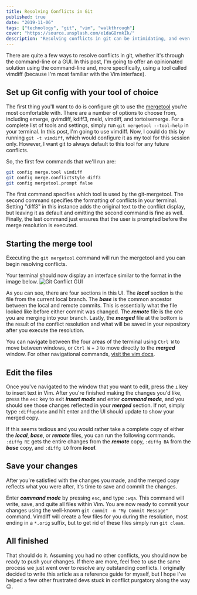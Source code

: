 ```yaml
---
title: Resolving Conflicts in Git
published: true
date: "2019-11-06"
tags: ["technology", "git", "vim", "walkthrough"]
cover: "https://source.unsplash.com/e1daGOrmkIk/"
description: "Resolving conflicts in git can be intimidating, and even more so if you plan on using a cli tool. In this post, I try and resolve (pun intended) some of those concerns."
---
```


There are quite a few ways to resolve conflicts in git, whether it's through the command-line or a GUI. In this post, I'm going to offer an opinionated solution using the command-line and, more specifically, using a tool called vimdiff (because I'm most familiar with the Vim interface).

## Set up Git config with your tool of choice

The first thing you'll want to do is configure git to use the [mergetool](https://git-scm.com/docs/git-mergetool) you're most comfortable with. There are a number of options to choose from, including emerge, gvimdiff, kdiff3, meld, vimdiff, and tortoisemerge. For a complete list of tools and settings, simply run `git mergetool --tool-help` in your terminal. In this post, I'm going to use vimdiff. Now, I could do this by running `git -t vimdiff`, which would configure it as my tool for this session only. However, I want git to always default to this tool for any future conflicts.

So, the first few commands that we'll run are:

```bash
git config merge.tool vimdiff
git config merge.conflictstyle diff3
git config mergetool.prompt false
```

The first command specifies which tool is used by the git-mergetool. The second command specifies the formatting of conflicts in your terminal. Setting "diff3" in this instance adds the original text to the conflict display, but leaving it as default and omitting the second command is fine as well. Finally, the last command just ensures that the user is prompted before the merge resolution is executed.

## Starting the merge tool

Executing the `git mergetool` command will run the mergetool and you can begin resolving conflicts.

Your terminal should now display an interface similar to the format in the image below.
![Git Conflict GUI](git-conflict-gui.png "git conflict gui in vimdiff")

As you can see, there are four sections in this UI. The **_local_** section is the file from the current local branch. The **_base_** is the common ancestor between the local and remote commits. This is essentially what the file looked like before either commit was changed. The **_remote_** file is the one you are merging into your branch. Lastly, the **_merged_** file at the bottom is the result of the conflict resolution and what will be saved in your repository after you execute the resolution.

You can navigate between the four areas of the terminal using `Ctrl W` to move between windows, or `Ctrl W` + `J` to move directly to the **_merged_** window. For other navigational commands, [visit the vim docs](http://vimdoc.sourceforge.net/htmldoc/windows.html#window-moving).

## Edit the files

Once you've navigated to the window that you want to edit, press the `i` key to insert text in Vim. After you're finished making the changes you'd like, press the `esc` key to exit **_insert mode_** and enter **_command mode_**, and you should see those changes reflected in your **_merged_** section. If not, simply type `:diffupdate` and hit enter and the UI should update to show your merged copy.

If this seems tedious and you would rather take a complete copy of either the **_local_**, **_base_**, or **_remote_** files, you can run the following commands. `:diffg RE` gets the entire changes from the **_remote_** copy, `:diffg BA` from the **_base_** copy, and `:diffg LO` from **_local_**.

## Save your changes

After you're satisfied with the changes you made, and the merged copy reflects what you were after, it's time to save and commit the changes.

Enter **_command mode_** by pressing `esc`, and type `:wqa`. This command will write, save, and quite all files within Vim. You are now ready to commit your changes using the well-known `git commit -m "My Commit Message"` command. Vimdiff will create a few files for you during the resolution, most ending in a `*.orig` suffix, but to get rid of these files simply run `git clean`.

## All finished

That should do it. Assuming you had no other conflicts, you should now be ready to push your changes. If there are more, feel free to use the same process we just went over to resolve any outstanding conflicts. I originally decided to write this article as a reference guide for myself, but I hope I've helped a few other frustrated devs stuck in conflict purgatory along the way :wink:.
